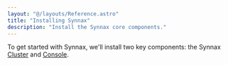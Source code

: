 ```yaml
---
layout: "@/layouts/Reference.astro"
title: "Installing Synnax"
description: "Install the Synnax core components."
---
```


To get started with Synnax, we'll install two key components: the Synnax
[Cluster](/reference/cluster/quick-start) and [Console](/reference/console/get-started).
